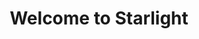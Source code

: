 ---
title: Welcome to Starlight
description: Get started building your docs site with Starlight.
template: splash
hero:
  tagline: Congrats on setting up a new Starlight project!
  image:
    file: ../../assets/houston.webp
  actions:
    - text: SignMate Manual
      link: /introduction/
      icon: right-arrow
    - text: Read the Starlight docs
      link: https://starlight.astro.build
      icon: external
      variant: minimal
---